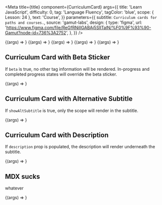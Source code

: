 
<Meta
  title={title}
  component={CurriculumCard}
  args={{
    title: 'Learn JavaScript',
    difficulty: 0,
    tag: 'Language Fluency',
    tagColor: 'blue',
    scope: { Lesson: 24 },
    text: 'Course',
  }}
  parameters={{
    subtitle: `Curriculum cards for paths and courses.`,
    source: 'gamut-labs',
    design: {
      type: 'figma',
      url:
        'https://www.figma.com/file/ReGfRNillGABAj5SlITalN/%F0%9F%93%90-Gamut?node-id=736%3A2752',
    },
  }}
/>

<Canvas withSource="open">
  <Story name="Curriculum Card">{(args) => <CurriculumCard {...args} />}</Story>
</Canvas>

<Props story="Curriculum Card" />

<Canvas withSource="closed">
  <Story
    name="Curriculum Card with Image"
    args={{
      text: 'Career Path',
      title: 'Front-End Engineer',
      image:
        'https://static-assets.codecademy.com/components/curriculum/path/front-end-engineer-career-path/curriculum-card.svg',
      isFullSize: true,
      scope: { Lesson: 94 },
      color: 'pink',
      tag: 'Job Essentials',
      showProLogo: true,
    }}
  >
    {(args) => <CurriculumCard {...args} />}
  </Story>
</Canvas>

<Canvas withSource="closed">
  <Story
    name="Curriculum Card Enrolled"
    args={{
      progressState: 'inProgress',
    }}
  >
    {(args) => <CurriculumCard {...args} />}
  </Story>
</Canvas>

<Canvas withSource="closed">
  <Story
    name="Curriculum Card In Progress"
    args={{
      progressState: 'inProgress',
      footerTextVariant: 'inProgress',
    }}
  >
    {(args) => <CurriculumCard {...args} />}
  </Story>
</Canvas>

<Canvas withSource="closed">
  <Story
    name="Curriculum Card Completed"
    args={{
      progressState: 'completed',
    }}
  >
    {(args) => <CurriculumCard {...args} />}
  </Story>
</Canvas>

## Curriculum Card with Beta Sticker

If `beta` is true, no other tag information will be rendered. In-progress and completed progress states will override the beta sticker.

<Canvas>
  <Story
    name="Curriculum Card Beta"
    args={{
      beta: true,
    }}
  >
    {(args) => <CurriculumCard {...args} />}
  </Story>
</Canvas>

## Curriculum Card with Alternative Subtitle

If `showAltSubtitle` is true, only the scope will render in the subtitle.

<Canvas>
  <Story
    name="Curriculum Card Alternative Subtitle"
    args={{
      showAltSubtitle: true,
      scope: {
        Lesson: 25,
        Quiz: 30,
        article: 100,
      },
    }}
  >
    {(args) => <CurriculumCard {...args} />}
  </Story>
</Canvas>

## Curriculum Card with Description

If `description` prop is populated, the description will render underneath the subtitle.

<Canvas>
  <Story
    name="Curriculum Card with Description"
    args={{
      scope: {
        Lesson: 25,
        Quiz: 30,
        article: 100,
      },
      description:
        'Some description text can give the user more information on the curriculum.',
    }}
  >
    {(args) => <CurriculumCard {...args} />}
  </Story>
</Canvas>

## MDX sucks

whatever

<Canvas withSource="closed">
  <Story
    name="Career Path Variant"
    args={{
      text: 'Career Path',
      title: 'Front-End Engineer',
      description:
        'Front-end engineers work with closely with Designers to make websites beautiful, functional, and fast.',
      image:
        'https://static-assets.codecademy.com/components/curriculum/path/front-end-engineer-career-path/curriculum-card.svg',
      isFullSize: true,
      scope: { Lesson: 94 },
      color: 'pink',
      tag: 'Job Essentials',
      showProLogo: true,
      showCareerPathVariant: true,
    }}
  >
    {(args) => <CurriculumCard {...args} />}
  </Story>
</Canvas>
